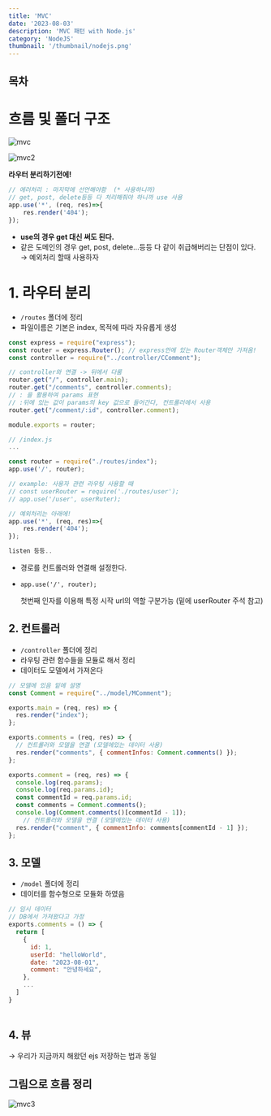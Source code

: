 ```yaml
---
title: 'MVC'
date: '2023-08-03'
description: 'MVC 패턴 with Node.js'
category: 'NodeJS'
thumbnail: '/thumbnail/nodejs.png'
---
```


## 목차

# 흐름 및 폴더 구조

![mvc](https://github.com/cheolung12/blog-static/assets/109952479/7d7c8265-b446-4260-a9aa-a16df3ee94f0)

![mvc2](https://github.com/cheolung12/blog-static/assets/109952479/8abea2ea-068a-44ab-bfd5-a3be1e0beb2b)

**라우터 분리하기전에!**

```jsx
// 에러처리 : 마지막에 선언해야함  (* 사용하니까)
// get, post, delete등등 다 처리해줘야 하니까 use 사용
app.use('*', (req, res)=>{
    res.render('404');
});
```

- **<span className='red-bold'>use의 경우 get 대신 써도 된다.</span>**
- 같은 도메인의 경우 get, post, delete…등등 다 같이 취급해버리는 단점이 있다. → 예외처리 할때 사용하자

# 1. 라우터 분리

- `/routes` 폴더에 정리
- 파일이름은 기본은 index, 목적에 따라 자유롭게 생성

```javascript:/routes/index.js
const express = require("express");
const router = express.Router(); // express안에 있는 Router객체만 가져옴!
const controller = require("../controller/CComment");

// controller와 연결 -> 뒤에서 다룸
router.get("/", controller.main);
router.get("/comments", controller.comments);
// : 을 활용하여 params 표현
// :뒤에 있는 값이 params의 key 값으로 들어간다, 컨트롤러에서 사용
router.get("/comment/:id", controller.comment);

module.exports = router;

// /index.js
...

const router = require("./routes/index");
app.use('/', router);

// example: 사용자 관련 라우팅 사용할 때
// const userRouter = require('./routes/user');
// app.use('/user', userRuter);

// 예외처리는 아래에!
app.use('*', (req, res)=>{
    res.render('404');
});

listen 등등..
```

- 경로를 컨트롤러와 연결해 설정한다.
- `app.use('/', router);`
    
    첫번째 인자를 이용해 특정 시작 url의 역할 구분가능 (밑에 userRouter 주석 참고)
    

## 2. 컨트롤러

- `/controller` 폴더에 정리
- 라우팅 관련 함수들을 모듈로 해서 정리
- 데이터도 모델에서 가져온다

```jsx:/controller/CComment.js
// 모델에 있음 밑에 설명
const Comment = require("../model/MComment");

exports.main = (req, res) => {
  res.render("index");
};

exports.comments = (req, res) => {
  // 컨트롤러와 모델을 연결 (모델에있는 데이터 사용)
  res.render("comments", { commentInfos: Comment.comments() });
};

exports.comment = (req, res) => {
  console.log(req.params);
  console.log(req.params.id);
  const commentId = req.params.id;
  const comments = Comment.comments();
  console.log(Comment.comments()[commentId - 1]);
	// 컨트롤러와 모델을 연결 (모델에있는 데이터 사용)
  res.render("comment", { commentInfo: comments[commentId - 1] });
};
```

## 3. 모델

- `/model` 폴더에 정리
- 데이터를 함수형으로 모듈화 하였음

```jsx:/model/MComment.js
// 임시 데이터
// DB에서 가져왔다고 가정
exports.comments = () => {
  return [
    {
      id: 1,
      userId: "helloWorld",
      date: "2023-08-01",
      comment: "안녕하세요",
    },
    ...
  ]
}
    
```

## 4. 뷰

→ 우리가 지금까지 해왔던 ejs 저장하는 법과 동일

## 그림으로 흐름 정리

![mvc3](https://github.com/cheolung12/blog-static/assets/109952479/fddb5e88-4910-43b9-b493-0928aa6798c2)